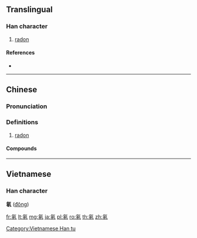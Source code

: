 {{also|氭}}
==Translingual==

===Han character===
{{Han char|rn=84|rad=气|as=05|sn=9|four=80317|canj=ONHEY}}
# [[radon]]

====References====
* {{Han ref|kx=0599.111|hdz=32011.050|uh=6C21|ud=27681|bh=CF6C|bd=53100}}

----

==Chinese==
{{zh-forms}}

===Pronunciation===
{{zh-pron
|m=dōng
|c=dung1
|cat=
}}

===Definitions===
{{zh-hanzi}}

# {{lb|zh|chemistry}} [[radon]]

====Compounds====
{{zh-der|氡氣}}

----

==Vietnamese==

===Han character===
'''氡''' ([[đông]])

[[Category:Vietnamese Han tu]]

[[fr:氡]]
[[lt:氡]]
[[mg:氡]]
[[ja:氡]]
[[pl:氡]]
[[ro:氡]]
[[th:氡]]
[[zh:氡]]